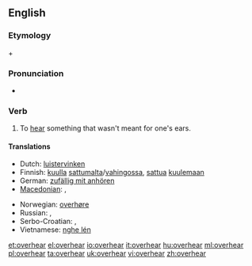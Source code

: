 ==English==

===Etymology===
{{term|over}} + {{term|hear}}

===Pronunciation===
* {{IPA|/'ovəɻhiɻ/}}

===Verb===
{{en-verb|overhears|overhearing|overheard}}

# To [[hear]] something that wasn't meant for one's ears.

====Translations====
{{trans-top|To hear something that wasn't meant for one's ears}}
* Dutch: [[luistervinken]]
* Finnish: [[kuulla]] [[sattumalta]]/[[vahingossa]], [[sattua]] [[kuulla|kuulemaan]]
* German: [[zufällig mit anhören]]
* [[Macedonian]]: {{t|mk|наслушува|tr=naslúšuva}},  {{t|mk|наслушнува|tr=naslúšnuva}}
{{trans-mid}}
* Norwegian: [[overhøre]]
* Russian: {{t|ru|подслушивать|tr=podslúšivat'}} {{impf}}, {{t|ru|подслушать|tr=podslúšat'}} {{pf}}
* Serbo-Croatian: {{tø|sh|načuti|xs=Serbo-Croatian}},  {{tø|sh|nasluhnuti|xs=Serbo-Croatian}}
* Vietnamese: [[nghe lén]]
{{trans-bottom}}

[[et:overhear]]
[[el:overhear]]
[[io:overhear]]
[[it:overhear]]
[[hu:overhear]]
[[ml:overhear]]
[[pl:overhear]]
[[ta:overhear]]
[[uk:overhear]]
[[vi:overhear]]
[[zh:overhear]]